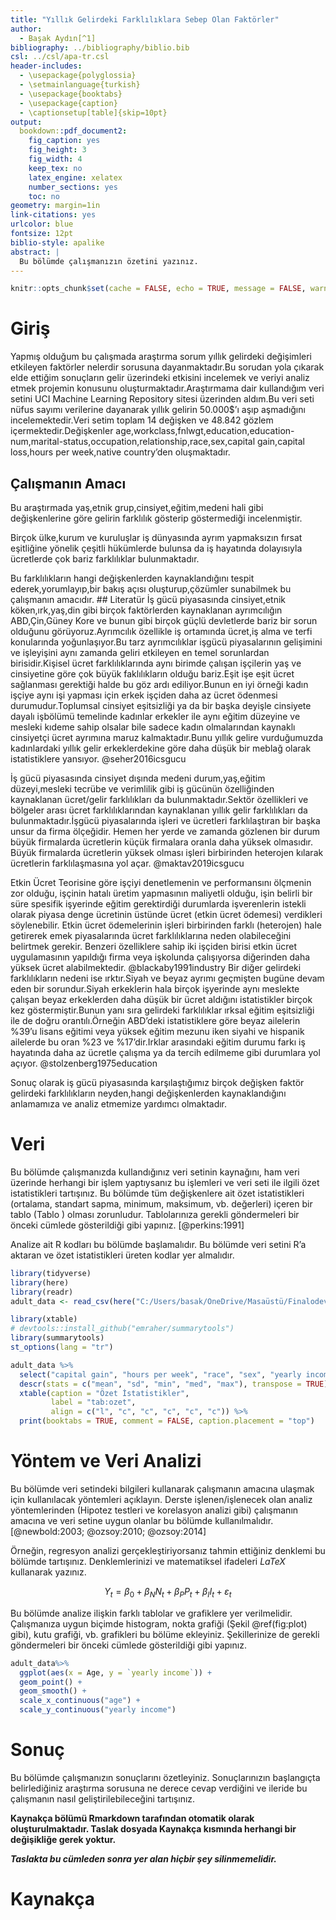 ```yaml
---
title: "Yıllık Gelirdeki Farklılıklara Sebep Olan Faktörler"
author: 
  - Başak Aydın[^1]
bibliography: ../bibliography/biblio.bib
csl: ../csl/apa-tr.csl
header-includes:
  - \usepackage{polyglossia}
  - \setmainlanguage{turkish}
  - \usepackage{booktabs}
  - \usepackage{caption} 
  - \captionsetup[table]{skip=10pt}
output:
  bookdown::pdf_document2:
    fig_caption: yes
    fig_height: 3
    fig_width: 4
    keep_tex: no
    latex_engine: xelatex
    number_sections: yes
    toc: no
geometry: margin=1in
link-citations: yes
urlcolor: blue
fontsize: 12pt
biblio-style: apalike
abstract: |
  Bu bölümde çalışmanızın özetini yazınız.
---
```

```r
knitr::opts_chunk$set(cache = FALSE, echo = TRUE, message = FALSE, warning = FALSE)
```

<!-- ======================================================================= -->
<!-- ============================== NOTLAR ================================= -->
<!-- ======================================================================= -->
[^1]: 21080560, [Github Repo](https://github.com/basakaaydin/finalodevii)


# Giriş
Yapmış olduğum bu çalışmada araştırma sorum yıllık gelirdeki değişimleri etkileyen faktörler nelerdir sorusuna dayanmaktadır.Bu sorudan yola çıkarak elde ettiğim sonuçların gelir üzerindeki etkisini incelemek ve veriyi analiz etmek projemin konusunu oluşturmaktadır.Araştırmama dair kullandığım veri setini UCI Machine Learning Repository sitesi üzerinden aldım.Bu veri seti nüfus sayımı verilerine dayanarak yıllık gelirin 50.000$'ı aşıp aşmadığını incelemektedir.Veri setim toplam 14 değişken ve 48.842 gözlem içermektedir.Değişkenler age,workclass,fnlwgt,education,education-num,marital-status,occupation,relationship,race,sex,capital gain,capital loss,hours per week,native country'den oluşmaktadır. 


## Çalışmanın Amacı
Bu araştırmada yaş,etnik grup,cinsiyet,eğitim,medeni hali gibi değişkenlerine göre gelirin farklılık gösterip göstermediği incelenmiştir.
 
 Birçok ülke,kurum ve kuruluşlar iş dünyasında ayrım yapmaksızın fırsat eşitliğine yönelik çeşitli hükümlerde bulunsa da iş hayatında dolayısıyla ücretlerde çok bariz farklılıklar bulunmaktadır.
 
 Bu farklılıkların hangi değişkenlerden kaynaklandığını tespit ederek,yorumlayıp,bir bakış açısı oluşturup,çözümler sunabilmek bu çalışmanın amacıdır.
## Literatür 
İş gücü piyasasında cinsiyet,etnik köken,ırk,yaş,din gibi birçok faktörlerden kaynaklanan ayrımcılığın ABD,Çin,Güney Kore ve bunun gibi birçok güçlü devletlerde bariz bir sorun olduğunu görüyoruz.Ayrımcılık özellikle iş ortamında ücret,iş alma ve terfi konularında yoğunlaşıyor.Bu tarz ayrımcılıklar işgücü piyasalarının gelişimini ve işleyişini aynı zamanda geliri etkileyen en temel sorunlardan birisidir.Kişisel ücret farklılıklarında aynı birimde çalışan işçilerin yaş ve cinsiyetine göre çok büyük faklılıkların olduğu bariz.Eşit işe eşit ücret sağlanması gerektiği halde bu göz ardı ediliyor.Bunun en iyi örneği kadın işçiye aynı işi yapması için erkek işçiden daha az ücret ödenmesi durumudur.Toplumsal cinsiyet eşitsizliği ya da bir başka deyişle cinsiyete dayalı işbölümü temelinde kadınlar erkekler ile aynı eğitim düzeyine ve mesleki kıdeme sahip olsalar bile sadece kadın olmalarından kaynaklı cinsiyetçi ücret ayrımına maruz kalmaktadır.Bunu yıllık gelire vurduğumuzda kadınlardaki yıllık gelir erkeklerdekine göre daha düşük bir meblağ olarak istatistiklere yansıyor. @seher2016icsgucu
 
 İş gücü piyasasında cinsiyet dışında medeni durum,yaş,eğitim düzeyi,mesleki tecrübe ve verimlilik gibi iş gücünün özelliğinden kaynaklanan ücret/gelir farklılıkları da bulunmaktadır.Sektör özellikleri ve bölgeler arası ücret farklılıklarından kaynaklanan yıllık gelir farklılıkları da bulunmaktadır.İşgücü piyasalarında işleri ve ücretleri farklılaştıran bir başka unsur da firma ölçeğidir. Hemen her yerde ve zamanda gözlenen bir durum büyük firmalarda ücretlerin küçük firmalara oranla daha yüksek olmasıdır. Büyük firmalarda ücretlerin yüksek olması işleri birbirinden heterojen kılarak ücretlerin farklılaşmasına yol açar.  @maktav2019icsgucu
 
 Etkin Ücret Teorisine göre işçiyi denetlemenin ve performansını ölçmenin zor olduğu, işçinin hatalı üretim yapmasının maliyetli olduğu, işin belirli bir süre spesifik işyerinde eğitim gerektirdiği durumlarda işverenlerin istekli olarak piyasa denge ücretinin üstünde ücret (etkin ücret ödemesi) verdikleri söylenebilir. Etkin ücret ödemelerinin işleri birbirinden farklı (heterojen) hale getirerek emek piyasalarında ücret farklılıklarına neden olabileceğini belirtmek gerekir. Benzeri özelliklere sahip iki işçiden birisi etkin ücret uygulamasının yapıldığı firma veya işkolunda çalışıyorsa diğerinden daha yüksek ücret alabilmektedir. @blackaby1991industry
 Bir diğer gelirdeki farklılıkların nedeni ise ırktır.Siyah ve beyaz ayrımı geçmişten bugüne devam eden bir sorundur.Siyah erkeklerin hala birçok işyerinde aynı meslekte çalışan beyaz erkeklerden daha düşük bir ücret aldığını istatistikler birçok kez göstermiştir.Bunun yanı sıra gelirdeki farklılıklar ırksal eğitim eşitsizliği ile de doğru orantılı.Örneğin ABD'deki istatistiklere göre beyaz ailelerin %39'u lisans eğitimi veya yüksek eğitim mezunu iken siyahi ve hispanik ailelerde bu oran %23 ve %17'dir.Irklar arasındaki eğitim durumu farkı iş hayatında daha az ücretle çalışma ya da tercih edilmeme gibi durumlara yol açıyor. @stolzenberg1975education
 
 Sonuç olarak iş gücü piyasasında karşılaştığımız birçok değişken faktör gelirdeki farklılıkların neyden,hangi değişkenlerden kaynaklandığını anlamamıza ve analiz etmemize yardımcı olmaktadır.


# Veri 
Bu bölümde çalışmanızda kullandığınız veri setinin kaynağını, ham veri üzerinde herhangi bir işlem yaptıysanız bu işlemleri ve veri seti ile ilgili özet istatistikleri tartışınız. Bu bölümde tüm değişkenlere ait özet istatistikleri (ortalama, standart sapma, minimum, maksimum, vb. değerleri) içeren bir tablo (Tablo \ref{tab:ozet}) olması zorunludur. Tablolarınıza gerekli göndermeleri bir önceki cümlede gösterildiği gibi yapınız. [@perkins:1991]

Analize ait R kodları bu bölümde başlamalıdır. Bu bölümde veri setini R'a aktaran ve özet istatistikleri üreten kodlar yer almalıdır.

```r
library(tidyverse)
library(here)
library(readr)
adult_data <- read_csv(here("C:/Users/basak/OneDrive/Masaüstü/Finalodevii/data/AnyConv.com__adult.data.csv"))
```

 

```r
library(xtable) 
# devtools::install_github("emraher/summarytools")
library(summarytools)
st_options(lang = "tr")
```



```r
adult_data %>%
  select("capital gain", "hours per week", "race", "sex", "yearly income") %>% 
  descr(stats = c("mean", "sd", "min", "med", "max"), transpose = TRUE) %>% 
  xtable(caption = "Özet İstatistikler",
         label = "tab:ozet",
         align = c("l", "c", "c", "c", "c", "c")) %>% 
  print(booktabs = TRUE, comment = FALSE, caption.placement = "top")
```


# Yöntem ve Veri Analizi
Bu bölümde veri setindeki bilgileri kullanarak çalışmanın amacına ulaşmak için kullanılacak yöntemleri açıklayın. Derste işlenen/işlenecek olan analiz yöntemlerinden (Hipotez testleri ve korelasyon analizi gibi) çalışmanın amacına ve veri setine uygun olanlar bu bölümde kullanılmalıdır. [@newbold:2003; @ozsoy:2010; @ozsoy:2014]

Örneğin, regresyon analizi gerçekleştiriyorsanız tahmin ettiğiniz denklemi bu bölümde tartışınız. Denklemlerinizi ve matematiksel ifadeleri $LaTeX$ kullanarak yazınız.

$$
Y_t = \beta_0 + \beta_N N_t + \beta_P P_t + \beta_I I_t + \varepsilon_t
$$

Bu bölümde analize ilişkin farklı tablolar ve grafiklere yer verilmelidir. Çalışmanıza uygun biçimde histogram, nokta grafiği (Şekil \@ref(fig:plot) gibi), kutu grafiği, vb. grafikleri bu bölüme ekleyiniz. Şekillerinize de gerekli göndermeleri bir önceki cümlede gösterildiği gibi yapınız.


```r
adult_data%>% 
  ggplot(aes(x = Age, y = `yearly income`)) +
  geom_point() +
  geom_smooth() +
  scale_x_continuous("age") + 
  scale_y_continuous("yearly income")
```


# Sonuç
Bu bölümde çalışmanızın sonuçlarını özetleyiniz. Sonuçlarınızın başlangıçta belirlediğiniz araştırma sorusuna ne derece cevap verdiğini ve ileride bu çalışmanın nasıl geliştirilebileceğini tartışınız.

**Kaynakça bölümü Rmarkdown tarafından otomatik olarak oluşturulmaktadır. Taslak dosyada Kaynakça kısmında herhangi bir değişikliğe gerek yoktur.** 

**_Taslakta bu cümleden sonra yer alan hiçbir şey silinmemelidir._**

\newpage
# Kaynakça {#references}
<div id="refs"></div>

